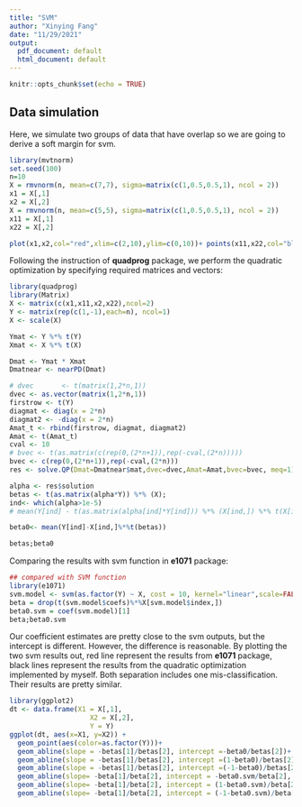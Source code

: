 ```yaml
---
title: "SVM"
author: "Xinying Fang"
date: "11/29/2021"
output:
  pdf_document: default
  html_document: default
---
```


```r
knitr::opts_chunk$set(echo = TRUE)
```

## Data simulation

Here, we simulate two groups of data that have overlap so we are going to derive a soft margin for svm.

```r
library(mvtnorm)
set.seed(100)
n=10
X = rmvnorm(n, mean=c(7,7), sigma=matrix(c(1,0.5,0.5,1), ncol = 2))
x1 = X[,1]
x2 = X[,2]
X = rmvnorm(n, mean=c(5,5), sigma=matrix(c(1,0.5,0.5,1), ncol = 2))
x11 = X[,1]
x22 = X[,2]

plot(x1,x2,col="red",xlim=c(2,10),ylim=c(0,10))+ points(x11,x22,col="blue")
```

Following the instruction of **quadprog** package, we perform the quadratic optimization by specifying required matrices and vectors:

```r
library(quadprog)
library(Matrix)
X <- matrix(c(x1,x11,x2,x22),ncol=2)
Y <- matrix(rep(c(1,-1),each=n), ncol=1)
X <- scale(X)

Ymat <- Y %*% t(Y)
Xmat <- X %*% t(X)

Dmat <- Ymat * Xmat
Dmatnear <- nearPD(Dmat)

# dvec       <- t(matrix(1,2*n,1))
dvec <- as.vector(matrix(1,2*n,1))
firstrow <- t(Y)
diagmat <- diag(x = 2*n)
diagmat2 <- -diag(x = 2*n)
Amat_t <- rbind(firstrow, diagmat, diagmat2)
Amat <- t(Amat_t)
cval <- 10
# bvec <- t(as.matrix(c(rep(0,(2*n+1)),rep(-cval,(2*n)))))
bvec <- c(rep(0,(2*n+1)),rep(-cval,(2*n)))
res <- solve.QP(Dmat=Dmatnear$mat,dvec=dvec,Amat=Amat,bvec=bvec, meq=1)

alpha <- res$solution 
betas <- t(as.matrix(alpha*Y)) %*% (X);
ind<- which(alpha>1e-5)
# mean(Y[ind] - t(as.matrix(alpha[ind]*Y[ind])) %*% (X[ind,]) %*% t(X[ind,]))

beta0<- mean(Y[ind]-X[ind,]%*%t(betas))

betas;beta0
```

Comparing the results with svm function in **e1071** package:
```r
## compared with SVM function
library(e1071)
svm.model <- svm(as.factor(Y) ~ X, cost = 10, kernel="linear",scale=FALSE)
beta = drop(t(svm.model$coefs)%*%X[svm.model$index,])
beta0.svm = coef(svm.model)[1]
beta;beta0.svm

```

Our coefficient estimates are pretty close to the svm outputs, but the intercept is different. However, the difference is reasonable. By plotting the two svm results out, red line represent the results from **e1071** package, black lines represent the results from the quadratic optimization implemented by myself. Both separation includes one mis-classification. Their results are pretty similar.

```r
library(ggplot2)
dt <- data.frame(X1 = X[,1],
                    X2 = X[,2],
                    Y = Y)
ggplot(dt, aes(x=X1, y=X2)) +
  geom_point(aes(color=as.factor(Y)))+
  geom_abline(slope = -betas[1]/betas[2], intercept =-beta0/betas[2])+
  geom_abline(slope = -betas[1]/betas[2], intercept =(1-beta0)/betas[2], linetype="twodash")+
  geom_abline(slope = -betas[1]/betas[2], intercept =(-1-beta0)/betas[2], linetype="twodash") +
  geom_abline(slope= -beta[1]/beta[2], intercept = -beta0.svm/beta[2], color='red')+
  geom_abline(slope= -beta[1]/beta[2], intercept = (1-beta0.svm)/beta[2], color='red',linetype="twodash")+
  geom_abline(slope= -beta[1]/beta[2], intercept = (-1-beta0.svm)/beta[2], color='red',linetype="twodash") 
```



